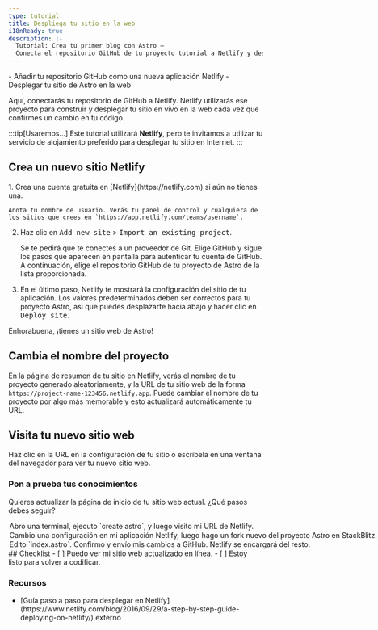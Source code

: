 ```yaml
---
type: tutorial
title: Despliega tu sitio en la web
i18nReady: true
description: |-
  Tutorial: Crea tu primer blog con Astro —
  Conecta el repositorio GitHub de tu proyecto tutorial a Netlify y despliégalo en la web
---
```


<PreCheck>
  - Añadir tu repositorio GitHub como una nueva aplicación Netlify
  - Desplegar tu sitio de Astro en la web
</PreCheck>

Aquí, conectarás tu repositorio de GitHub a Netlify. Netlify utilizarás ese proyecto para construir y desplegar tu sitio en vivo en la web cada vez que confirmes un cambio en tu código. 

:::tip[Usaremos...]
Este tutorial utilizará **Netlify**, pero te invitamos a utilizar tu servicio de alojamiento preferido para desplegar tu sitio en Internet.
:::

## Crea un nuevo sitio Netlify

<Steps>
1. Crea una cuenta gratuita en [Netlify](https://netlify.com) si aún no tienes una.

    Anota tu nombre de usuario. Verás tu panel de control y cualquiera de los sitios que crees en `https://app.netlify.com/teams/username`.

2. Haz clic en <kbd>Add new site</kbd> > <kbd>Import an existing project</kbd>.

    Se te pedirá que te conectes a un proveedor de Git. Elige GitHub y sigue los pasos que aparecen en pantalla para autenticar tu cuenta de GitHub. A continuación, elige el repositorio GitHub de tu proyecto de Astro de la lista proporcionada.

3. En el último paso, Netlify te mostrará la configuración del sitio de tu aplicación. Los valores predeterminados deben ser correctos para tu proyecto Astro, así que puedes desplazarte hacia abajo y hacer clic en <kbd>Deploy site</kbd>.
</Steps>

Enhorabuena, ¡tienes un sitio web de Astro!

## Cambia el nombre del proyecto

En la página de resumen de tu sitio en Netlify, verás el nombre de tu proyecto generado aleatoriamente, y la URL de tu sitio web de la forma `https://project-name-123456.netlify.app`. Puede cambiar el nombre de tu proyecto por algo más memorable y esto actualizará automáticamente tu URL.

## Visita tu nuevo sitio web

Haz clic en la URL en la configuración de tu sitio o escríbela en una ventana del navegador para ver tu nuevo sitio web.



<Box icon="question-mark">

### Pon a prueba tus conocimientos



Quieres actualizar la página de inicio de tu sitio web actual. ¿Qué pasos debes seguir?

  <MultipleChoice>
    <Option>
      Abro una terminal, ejecuto `create astro`, y luego visito mi URL de Netlify.
    </Option>
    <Option>
      Cambio una configuración en mi aplicación Netlify, luego hago un fork nuevo del proyecto Astro en StackBlitz.
    </Option>
    <Option isCorrect>
      Edito `index.astro`. Confirmo y envío mis cambios a GitHub. Netlify se encargará del resto.
    </Option>
  </MultipleChoice>
 </Box>

<Box icon="check-list">
## Checklist

<Checklist>
- [ ] Puedo ver mi sitio web actualizado en línea.
- [ ] Estoy listo para volver a codificar.
</Checklist>
</Box>

### Recursos

- <p>[Guía paso a paso para desplegar en Netlify](https://www.netlify.com/blog/2016/09/29/a-step-by-step-guide-deploying-on-netlify/) <Badge>externo</Badge></p>
